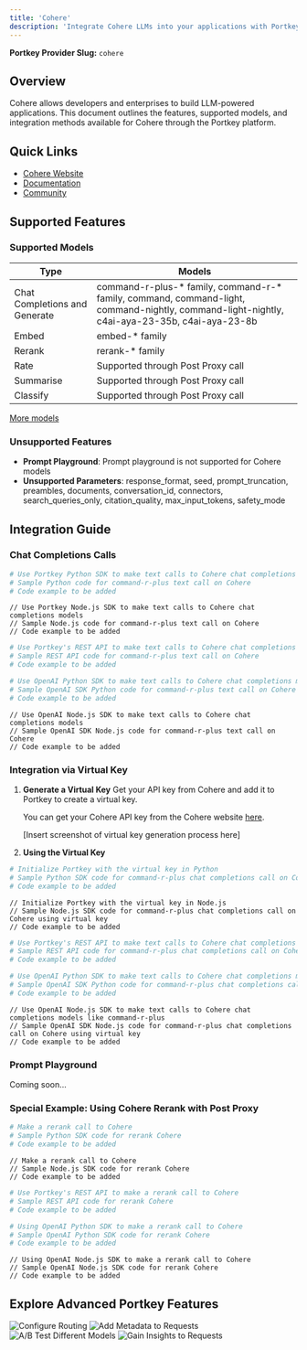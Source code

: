 ```yaml
---
title: 'Cohere'
description: 'Integrate Cohere LLMs into your applications with Portkey'
---
```


**Portkey Provider Slug:** `cohere`

## Overview

Cohere allows developers and enterprises to build LLM-powered applications. This document outlines the features, supported models, and integration methods available for Cohere through the Portkey platform.

## Quick Links

- [Cohere Website](https://cohere.com/)
- [Documentation](https://docs.cohere.com/docs/the-cohere-platform)
- [Community](https://discord.com/invite/co-mmunity)

## Supported Features

### Supported Models

| Type | Models |
|------|--------|
| Chat Completions and Generate | command-r-plus-* family, command-r-* family, command, command-light, command-nightly, command-light-nightly, c4ai-aya-23-35b, c4ai-aya-23-8b |
| Embed | embed-* family |
| Rerank | rerank-* family |
| Rate | Supported through Post Proxy call |
| Summarise | Supported through Post Proxy call |
| Classify | Supported through Post Proxy call |

[More models](https://docs.cohere.com/docs/models)

### Unsupported Features

- **Prompt Playground**: Prompt playground is not supported for Cohere models
- **Unsupported Parameters**: response_format, seed, prompt_truncation, preambles, documents, conversation_id, connectors, search_queries_only, citation_quality, max_input_tokens, safety_mode

## Integration Guide

### Chat Completions Calls

<CodeGroup>

```Python python
# Use Portkey Python SDK to make text calls to Cohere chat completions models
# Sample Python code for command-r-plus text call on Cohere
# Code example to be added
```

```Node node
// Use Portkey Node.js SDK to make text calls to Cohere chat completions models
// Sample Node.js code for command-r-plus text call on Cohere
// Code example to be added
```

```bash cURL
# Use Portkey's REST API to make text calls to Cohere chat completions models
# Sample REST API code for command-r-plus text call on Cohere
# Code example to be added
```

```Python OpenAI Python SDK
# Use OpenAI Python SDK to make text calls to Cohere chat completions models
# Sample OpenAI SDK Python code for command-r-plus text call on Cohere
# Code example to be added
```

```Node OpenAI Node SDK
// Use OpenAI Node.js SDK to make text calls to Cohere chat completions models
// Sample OpenAI SDK Node.js code for command-r-plus text call on Cohere
// Code example to be added
```

</CodeGroup>

### Integration via Virtual Key

1. **Generate a Virtual Key**
   Get your API key from Cohere and add it to Portkey to create a virtual key.

   You can get your Cohere API key from the Cohere website [here](https://dashboard.cohere.com/api-keys).

   [Insert screenshot of virtual key generation process here]

2. **Using the Virtual Key**

<CodeGroup>

```Python python
# Initialize Portkey with the virtual key in Python
# Sample Python SDK code for command-r-plus chat completions call on Cohere using virtual key
# Code example to be added
```

```Node node
// Initialize Portkey with the virtual key in Node.js
// Sample Node.js SDK code for command-r-plus chat completions call on Cohere using virtual key
// Code example to be added
```

```bash cURL
# Use Portkey's REST API to make text calls to Cohere chat completions models like command-r-plus
# Sample REST API code for command-r-plus chat completions call on Cohere using virtual key
# Code example to be added
```

```Python OpenAI Python SDK
# Use OpenAI Python SDK to make text calls to Cohere chat completions models like command-r-plus
# Sample OpenAI SDK Python code for command-r-plus chat completions call on Cohere using virtual key
# Code example to be added
```

```Node OpenAI Node SDK
// Use OpenAI Node.js SDK to make text calls to Cohere chat completions models like command-r-plus
// Sample OpenAI SDK Node.js code for command-r-plus chat completions call on Cohere using virtual key
// Code example to be added
```

</CodeGroup>

### Prompt Playground

Coming soon...

### Special Example: Using Cohere Rerank with Post Proxy

<CodeGroup>

```Python python
# Make a rerank call to Cohere
# Sample Python SDK code for rerank Cohere
# Code example to be added
```

```Node node
// Make a rerank call to Cohere
// Sample Node.js SDK code for rerank Cohere
// Code example to be added
```

```bash cURL
# Use Portkey's REST API to make a rerank call to Cohere
# Sample REST API code for rerank Cohere
# Code example to be added
```

```Python OpenAI Python SDK
# Using OpenAI Python SDK to make a rerank call to Cohere
# Sample OpenAI Python SDK code for rerank Cohere
# Code example to be added
```

```Node OpenAI Node SDK
// Using OpenAI Node.js SDK to make a rerank call to Cohere
// Sample OpenAI Node.js SDK code for rerank Cohere
// Code example to be added
```

</CodeGroup>

## Explore Advanced Portkey Features

<CardGroup cols={2}>
  <Card title="Configure Routing" href="/docs/product/ai-gateway/routing">
    <img src="/api/placeholder/400/320" alt="Configure Routing" />
  </Card>
  <Card title="Add Metadata to Requests" href="/docs/product/observability/metadata">
    <img src="/api/placeholder/400/320" alt="Add Metadata to Requests" />
  </Card>
  <Card title="A/B Test Different Models" href="/docs/product/ai-gateway/load-balance">
    <img src="/api/placeholder/400/320" alt="A/B Test Different Models" />
  </Card>
  <Card title="Gain Insights to Requests" href="/docs/product/observability/traces">
    <img src="/api/placeholder/400/320" alt="Gain Insights to Requests" />
  </Card>
</CardGroup>